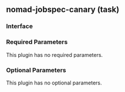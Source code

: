 ## nomad-jobspec-canary (task)

### Interface

### Required Parameters

This plugin has no required parameters.

### Optional Parameters

This plugin has no optional parameters.
